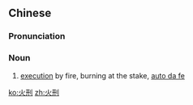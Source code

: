==Chinese==
{{zh-forms}}

===Pronunciation===
{{zh-pron
|m=huǒxíng
|c=fo2 jing4
|cat=n
}}

===Noun===
{{zh-noun}}

# [[execution]] by fire, burning at the stake, [[auto da fe]]

{{zh-cat|Death}}

[[ko:火刑]]
[[zh:火刑]]